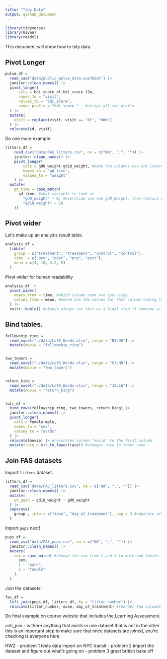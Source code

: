 ```yaml
---
title: "Tidy Data"
output: github_document
---
```


```r
library(tidyverse)
library(haven)
library(readxl)
```

This document will show how to tidy data.
 
## Pivot Longer

```r
pulse_df = 
  read_sas("data/public_pulse_data.sas7bdat") |> 
  janitor::clean_names() |> 
  pivot_longer(
      cols = bdi_score_bl:bdi_score_12m,
      names_to = "visit",
      values_to = "bdi_score",
      names_prefix = "bdi_score_"   #strips all the prefix
  ) |> 
  mutate(
    visit = replace(visit, visit == "bl", "00m")
  ) |> 
  relocate(id, visit)
```

Do one more example.

```r
litters_df = 
    read_csv("data/FAS_litters.csv", na = c("NA", ".", "")) |> 
    janitor::clean_names() |> 
    pivot_longer(
        cols = gd0_weight:gd18_weight, #name the columns you are interested in between gd0 and gd18 (this is in order, but can also use "starts with..." or "contains...")
        names_to = "gd_time",
        values_to = "weight"
    ) |> 
  mutate(
    gd_time = case_match(
      gd_time, #what variable to look at
        "gd0_weight" ~ 0, #everytime you see gd0_Weight, then replace with 0 
        "gd18_weight" ~ 18
    ))
```

## Pivot wider

Let's make up an analysis result table.

```r
analysis_df = 
  tibble(
    group = c("treatment", "treatment", "control", "control"),
    time  = c("pre", "post", "pre", "post"),
    mean = c(4, 10, 4.2, 5)
  )
```

Pivot wider for human readability

```r
analysis_df |> 
  pivot_wider(
    names_from = time, #which column name are you using
    values_from = mean, #where are the values for that column coming from? the mean variable
  ) |> 
  knitr::kable() #almost always use this as a final step if someone will read the table
```

## Bind tables.

```r
fellowship_ring = 
  read_excel("./data/LotR_Words.xlsx", range = "B3:D6") |>
  mutate(movie = "fellowship_ring")


two_towers = 
  read_excel("./data/LotR_Words.xlsx", range = "F3:H6") |>
  mutate(movie = "two_towers")


return_king = 
  read_excel("./data/LotR_Words.xlsx", range = "J3:L6") |>
  mutate(movie = "return_king")


lotr_df = 
  bind_rows(fellowship_ring, two_towers, return_king) |> 
  janitor::clean_names() |> 
  pivot_longer(
    cols = female:male,
    names_to = "sex",
    values_to = "words"
  ) |> 
  relocate(movie) |> #relocates column "movie" to the first column
  mutate(race = str_to_lower(race)) #changes race to lower case
```


## Join FAS datasets

Import `litters` dataset.

```r
litters_df = 
  read_csv("data/FAS_litters.csv", na = c("NA", ".", "")) |> 
  janitor::clean_names() |> 
  mutate(
    wt_gain = gd18_weight - gd0_weight
  ) |> 
  separate(
    group , into = c("dose", "day_of_treatment"), sep = 3 #separate after 3 characters, can also ask it to look for a space or other special character
  )
```

Import `pups` next!

```r
pups_df = 
  read_csv("data/FAS_pups.csv", na = c("NA", ".", "")) |> 
  janitor::clean_names() |> 
  mutate(
    sex = case_match( #change the sex from 1 and 2 to male and female
      sex,
      1 ~ "male",
      2 ~ "female"
    )
  )
```

Join the datasets!

```r
fas_df = 
  left_join(pups_df, litters_df, by = "litter_number") |> 
  relocate(litter_number, dose, day_of_treatment) #reorder the columns starting with these as the first three in this order
```

Do final example on course website that includes the Learning Assessment. 

anti_join - is there anything that exists in one dataset that is not in the other
this is an important step to make sure that once datasets are joined, you're checking is everyone here. 

HW2
- problem 1 tests data import on NYC transit
- problem 2 import the dataset and figure out what's going on
- problem 3 great british bake off


